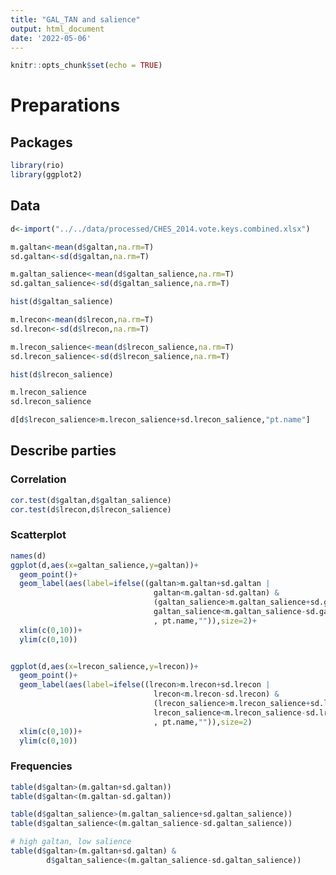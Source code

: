 ```yaml
---
title: "GAL_TAN and salience"
output: html_document
date: '2022-05-06'
---
```


```r
knitr::opts_chunk$set(echo = TRUE)
```

# Preparations

## Packages

```r
library(rio)
library(ggplot2)
```

## Data

```r

d<-import("../../data/processed/CHES_2014.vote.keys.combined.xlsx")

m.galtan<-mean(d$galtan,na.rm=T)
sd.galtan<-sd(d$galtan,na.rm=T)

m.galtan_salience<-mean(d$galtan_salience,na.rm=T)
sd.galtan_salience<-sd(d$galtan_salience,na.rm=T)

hist(d$galtan_salience)

m.lrecon<-mean(d$lrecon,na.rm=T)
sd.lrecon<-sd(d$lrecon,na.rm=T)

m.lrecon_salience<-mean(d$lrecon_salience,na.rm=T)
sd.lrecon_salience<-sd(d$lrecon_salience,na.rm=T)

hist(d$lrecon_salience)

m.lrecon_salience
sd.lrecon_salience

d[d$lrecon_salience>m.lrecon_salience+sd.lrecon_salience,"pt.name"]

```

## Describe parties

### Correlation

```r
cor.test(d$galtan,d$galtan_salience)
cor.test(d$lrecon,d$lrecon_salience)
```

### Scatterplot

```r
names(d)
ggplot(d,aes(x=galtan_salience,y=galtan))+
  geom_point()+
  geom_label(aes(label=ifelse((galtan>m.galtan+sd.galtan |
                                galtan<m.galtan-sd.galtan) &
                                (galtan_salience>m.galtan_salience+sd.galtan_salience |
                                galtan_salience<m.galtan_salience-sd.galtan_salience)
                                , pt.name,"")),size=2)+
  xlim(c(0,10))+
  ylim(c(0,10))


ggplot(d,aes(x=lrecon_salience,y=lrecon))+
  geom_point()+
  geom_label(aes(label=ifelse((lrecon>m.lrecon+sd.lrecon |
                                lrecon<m.lrecon-sd.lrecon) &
                                (lrecon_salience>m.lrecon_salience+sd.lrecon_salience |
                                lrecon_salience<m.lrecon_salience-sd.lrecon_salience)
                                , pt.name,"")),size=2)
  xlim(c(0,10))+
  ylim(c(0,10))
```

### Frequencies

```r
table(d$galtan>(m.galtan+sd.galtan))
table(d$galtan<(m.galtan-sd.galtan))

table(d$galtan_salience>(m.galtan_salience+sd.galtan_salience))
table(d$galtan_salience<(m.galtan_salience-sd.galtan_salience))

# high galtan, low salience
table(d$galtan>(m.galtan+sd.galtan) &
        d$galtan_salience<(m.galtan_salience-sd.galtan_salience))

```
